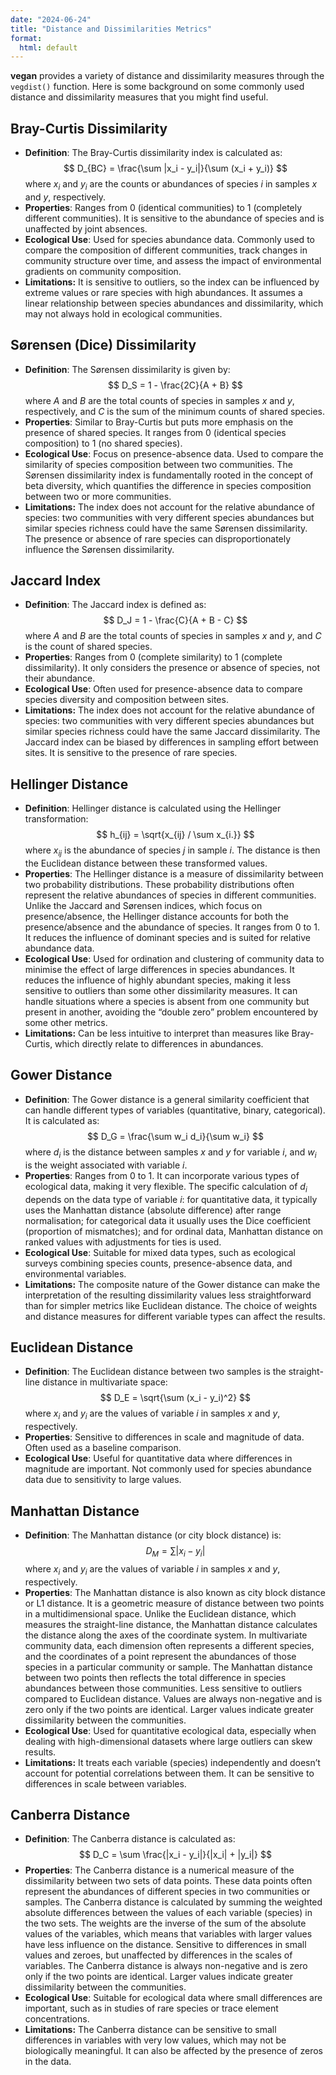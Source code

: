```yaml
---
date: "2024-06-24"
title: "Distance and Dissimilarities Metrics"
format:
  html: default
---
```


**vegan** provides a variety of distance and dissimilarity measures through the `vegdist()` function. Here is some background on some commonly used distance and dissimilarity measures that you might find useful.

## Bray-Curtis Dissimilarity

- **Definition**: The Bray-Curtis dissimilarity index is calculated as:
  $$
  D_{BC} = \frac{\sum |x_i - y_i|}{\sum (x_i + y_i)}
  $$
  where $x_i$ and $y_i$ are the counts or abundances of species $i$ in samples $x$ and $y$, respectively.
- **Properties**: Ranges from 0 (identical communities) to 1 (completely different communities). It is sensitive to the abundance of species and is unaffected by joint absences.
- **Ecological Use**: Used for species abundance data. Commonly used to compare the composition of different communities, track changes in community structure over time, and assess the impact of environmental gradients on community composition.
- **Limitations:** It is sensitive to outliers, so the index can be influenced by extreme values or rare species with high abundances. It assumes a linear relationship between species abundances and dissimilarity, which may not always hold in ecological communities.

## Sørensen (Dice) Dissimilarity

- **Definition**: The Sørensen dissimilarity is given by:
  $$
  D_S = 1 - \frac{2C}{A + B}
  $$
  where $A$ and $B$ are the total counts of species in samples $x$ and $y$, respectively, and $C$ is the sum of the minimum counts of shared species.
- **Properties**: Similar to Bray-Curtis but puts more emphasis on the presence of shared species. It ranges from 0 (identical species composition) to 1 (no shared species).
- **Ecological Use**: Focus on presence-absence data. Used to compare the similarity of species composition between two communities. The Sørensen dissimilarity index is fundamentally rooted in the concept of beta diversity, which quantifies the difference in species composition between two or more communities. 
- **Limitations:** The index does not account for the relative abundance of species: two communities with very different species abundances but similar species richness could have the same Sørensen dissimilarity. The presence or absence of rare species can disproportionately influence the Sørensen dissimilarity. 

## Jaccard Index

- **Definition**: The Jaccard index is defined as:
  $$
  D_J = 1 - \frac{C}{A + B - C}
  $$
  where $A$ and $B$ are the total counts of species in samples $x$ and $y$, and $C$ is the count of shared species.
- **Properties**: Ranges from 0 (complete similarity) to 1 (complete dissimilarity). It only considers the presence or absence of species, not their abundance.
- **Ecological Use**: Often used for presence-absence data to compare species diversity and composition between sites.
- **Limitations:** The index does not account for the relative abundance of species: two communities with very different species abundances but similar species richness could have the same Jaccard dissimilarity. The Jaccard index can be biased by differences in sampling effort between sites. It is sensitive to the presence of rare species.

## Hellinger Distance

- **Definition**: Hellinger distance is calculated using the Hellinger transformation:
  $$
  h_{ij} = \sqrt{x_{ij} / \sum x_{i.}}
  $$
  where $x_{ij}$ is the abundance of species $j$ in sample $i$. The distance is then the Euclidean distance between these transformed values.
- **Properties**: The Hellinger distance is a measure of dissimilarity between two probability distributions. These probability distributions often represent the relative abundances of species in different communities. Unlike the Jaccard and Sørensen indices, which focus on presence/absence, the Hellinger distance accounts for both the presence/absence and the abundance of species. It ranges from 0 to 1. It reduces the influence of dominant species and is suited for relative abundance data.
- **Ecological Use**: Used for ordination and clustering of community data to minimise the effect of large differences in species abundances. It reduces the influence of highly abundant species, making it less sensitive to outliers than some other dissimilarity measures. It can handle situations where a species is absent from one community but present in another, avoiding the "double zero" problem encountered by some other metrics.
- **Limitations:** Can be less intuitive to interpret than measures like Bray-Curtis, which directly relate to differences in abundances.

## Gower Distance

- **Definition**: The Gower distance is a general similarity coefficient that can handle different types of variables (quantitative, binary, categorical). It is calculated as:
  $$
  D_G = \frac{\sum w_i d_i}{\sum w_i}
  $$
  where $d_i$ is the distance between samples $x$ and $y$ for variable $i$, and $w_i$ is the weight associated with variable $i$.
- **Properties**: Ranges from 0 to 1. It can incorporate various types of ecological data, making it very flexible. The specific calculation of $d_i$ depends on the data type of variable $i$: for quantitative data, it typically uses the Manhattan distance (absolute difference) after range normalisation; for categorical data it usually uses the Dice coefficient (proportion of mismatches); and for ordinal data, Manhattan distance on ranked values with adjustments for ties is used.
- **Ecological Use**: Suitable for mixed data types, such as ecological surveys combining species counts, presence-absence data, and environmental variables.
- **Limitations:** The composite nature of the Gower distance can make the interpretation of the resulting dissimilarity values less straightforward than for simpler metrics like Euclidean distance. The choice of weights and distance measures for different variable types can affect the results.

## Euclidean Distance

- **Definition**: The Euclidean distance between two samples is the straight-line distance in multivariate space:
  $$
  D_E = \sqrt{\sum (x_i - y_i)^2}
  $$
  where $x_i$ and $y_i$ are the values of variable $i$ in samples $x$ and $y$, respectively.
- **Properties**: Sensitive to differences in scale and magnitude of data. Often used as a baseline comparison.
- **Ecological Use**: Useful for quantitative data where differences in magnitude are important. Not commonly used for species abundance data due to sensitivity to large values.

## Manhattan Distance

- **Definition**: The Manhattan distance (or city block distance) is:
  $$
  D_M = \sum |x_i - y_i|
  $$
  where $x_i$ and $y_i$ are the values of variable $i$ in samples $x$ and $y$, respectively.
- **Properties**: The Manhattan distance is also known as city block distance or L1 distance. It is a geometric measure of distance between two points in a multidimensional space. Unlike the Euclidean distance, which measures the straight-line distance, the Manhattan distance calculates the distance along the axes of the coordinate system. In multivariate community data, each dimension often represents a different species, and the coordinates of a point represent the abundances of those species in a particular community or sample. The Manhattan distance between two points then reflects the total difference in species abundances between those communities. Less sensitive to outliers compared to Euclidean distance. Values are always non-negative and is zero only if the two points are identical. Larger values indicate greater dissimilarity between the communities.
- **Ecological Use**: Used for quantitative ecological data, especially when dealing with high-dimensional datasets where large outliers can skew results.
- **Limitations:** It treats each variable (species) independently and doesn't account for potential correlations between them. It can be sensitive to differences in scale between variables.

## Canberra Distance

- **Definition**: The Canberra distance is calculated as:
  $$
  D_C = \sum \frac{|x_i - y_i|}{|x_i| + |y_i|}
  $$
- **Properties**: The Canberra distance is a numerical measure of the dissimilarity between two sets of data points. These data points often represent the abundances of different species in two communities or samples. The Canberra distance is calculated by summing the weighted absolute differences between the values of each variable (species) in the two sets. The weights are the inverse of the sum of the absolute values of the variables, which means that variables with larger values have less influence on the distance. Sensitive to differences in small values and zeroes, but unaffected by differences in the scales of variables. The Canberra distance is always non-negative and is zero only if the two points are identical. Larger values indicate greater dissimilarity between the communities.
- **Ecological Use**: Suitable for ecological data where small differences are important, such as in studies of rare species or trace element concentrations.
- **Limitations:** The Canberra distance can be sensitive to small differences in variables with very low values, which may not be biologically meaningful. It can also be affected by the presence of zeros in the data.

